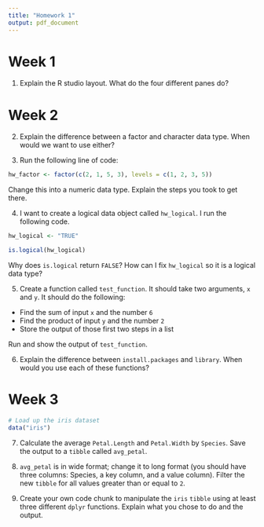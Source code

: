 ```yaml
---
title: "Homework 1"
output: pdf_document
---
```


# Week 1

1. Explain the R studio layout. What do the four different panes do?

# Week 2

2. Explain the difference between a factor and character data type. When would we want to use either?

3. Run the following line of code: 
```r
hw_factor <- factor(c(2, 1, 5, 3), levels = c(1, 2, 3, 5))
```

Change this into a numeric data type. Explain the steps you took to get there.

4. I want to create a logical data object called `hw_logical`. I run the following code.

```r
hw_logical <- "TRUE"

is.logical(hw_logical)
```

Why does `is.logical` return `FALSE`? How can I fix `hw_logical` so it is a logical data type?

5. Create a function called `test_function`. It should take two arguments, `x` and `y`. It should do the following:

* Find the sum of input `x` and the number `6`
* Find the product of input `y` and the number `2`
* Store the output of those first two steps in a list

Run and show the output of `test_function`.

6. Explain the difference between `install.packages` and `library`. When would you use each of these functions?

# Week 3

```r
# Load up the iris dataset
data("iris")
```

7. Calculate the average `Petal.Length` and `Petal.Width` by `Species`. Save the output to a `tibble` called `avg_petal`.

8. `avg_petal` is in wide format; change it to long format (you should have three columns: Species, a key column, and a value column). Filter the new `tibble` for all values greater than or equal to `2`.

9. Create your own code chunk to manipulate the `iris` `tibble` using at least three different `dplyr` functions. Explain what you chose to do and the output.